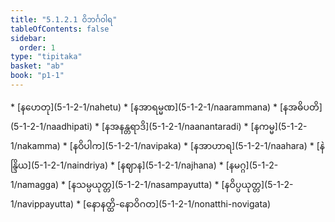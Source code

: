 ```yaml
---
title: "5.1.2.1 ဝိဘင်္ဂဝါရ"
tableOfContents: false
sidebar:
  order: 1
type: "tipitaka"
basket: "ab"
book: "p1-1"
---
```



<DynamicBreadcrumb />



<TableOfContents book="p1-1" section="5.1.2.1">
* [နဟေတု](5-1-2-1/nahetu)
* [နအာရမ္မဏ](5-1-2-1/naarammana)
* [နအဓိပတိ](5-1-2-1/naadhipati)
* [နအနန္တရာဒိ](5-1-2-1/naanantaradi)
* [နကမ္မ](5-1-2-1/nakamma)
* [နဝိပါက](5-1-2-1/navipaka)
* [နအာဟာရ](5-1-2-1/naahara)
* [နဲန္ဒြိယ](5-1-2-1/naindriya)
* [နဈာန](5-1-2-1/najhana)
* [နမဂ္ဂ](5-1-2-1/namagga)
* [နသမ္ပယုတ္တ](5-1-2-1/nasampayutta)
* [နဝိပ္ပယုတ္တ](5-1-2-1/navippayutta)
* [နောနတ္ထိ-နောဝိဂတ](5-1-2-1/nonatthi-novigata)
</TableOfContents>